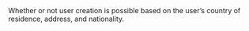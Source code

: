 <ResponseField name="BlockUserCreation" type="boolean" >    
Whether or not user creation is possible based on the user’s country of residence, address, and nationality. 
</ResponseField>